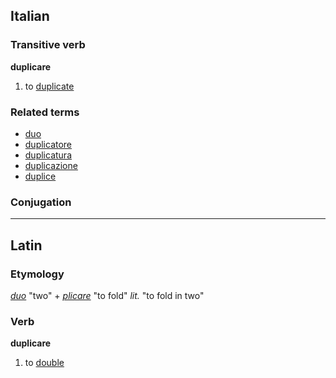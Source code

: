==Italian==
===Transitive verb===
'''duplicare'''

# to [[duplicate]]

===Related terms===
*[[duo]]
*[[duplicatore]]
*[[duplicatura]]
*[[duplicazione]]
*[[duplice]]

===Conjugation===
{{it-conj-are-G|duplic|avere}}

----

== Latin ==
=== Etymology ===
''[[duo]]'' "two" + ''[[plicare]]'' "to fold" ''lit.'' "to fold in two"
=== Verb ===
'''duplicare'''
# to [[double]]
